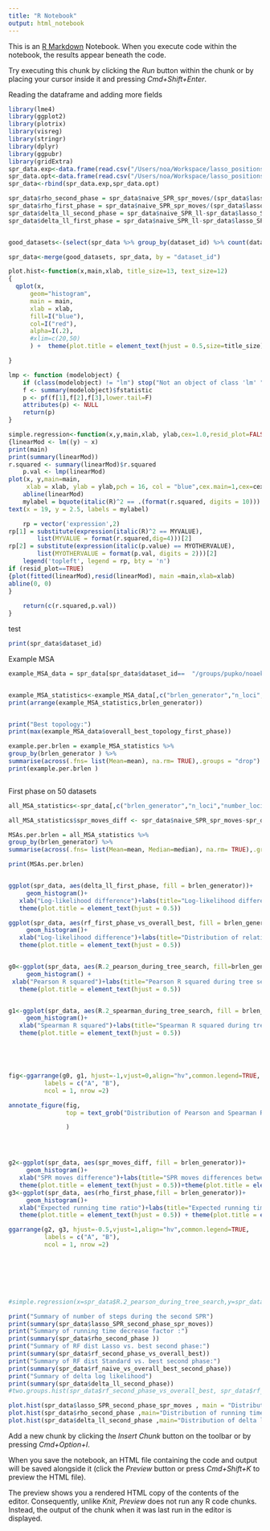 ```yaml
---
title: "R Notebook"
output: html_notebook
---
```


This is an [R Markdown](http://rmarkdown.rstudio.com) Notebook. When you execute code within the notebook, the results appear beneath the code. 

Try executing this chunk by clicking the *Run* button within the chunk or by placing your cursor inside it and pressing *Cmd+Shift+Enter*. 

Reading the dataframe and adding more fields

```r
library(lme4)
library(ggplot2)
library(plotrix)
library(visreg)
library(stringr)
library(dplyr)
library(ggpubr)
library(gridExtra)
spr_data.exp<-data.frame(read.csv("/Users/noa/Workspace/lasso_positions_sampling_results/brlen_spr_exp_800.csv"))
spr_data.opt<-data.frame(read.csv("/Users/noa/Workspace/lasso_positions_sampling_results/brlen_spr_opt_800.csv"))
spr_data<-rbind(spr_data.exp,spr_data.opt)

spr_data$rho_second_phase = spr_data$naive_SPR_spr_moves/(spr_data$lasso_SPR_second_phase_spr_moves+(spr_data$lasso_SPR_first_phase_spr_moves*spr_data$sample_pct))
spr_data$rho_first_phase = spr_data$naive_SPR_spr_moves/(spr_data$lasso_SPR_first_phase_spr_moves*spr_data$sample_pct)
spr_data$delta_ll_second_phase = spr_data$naive_SPR_ll-spr_data$lasso_SPR_second_phase_ll
spr_data$delta_ll_first_phase = spr_data$naive_SPR_ll-spr_data$lasso_SPR_first_phase_ll


good_datasets<-(select(spr_data %>% group_by(dataset_id) %>% count(dataset_id) %>% filter(n==6), dataset_id))

spr_data<-merge(good_datasets, spr_data, by = "dataset_id")


```


```r
plot.hist<-function(x,main,xlab, title_size=13, text_size=12)
{
  qplot(x,
      geom="histogram",
      main = main, 
      xlab = xlab,
      fill=I("blue"), 
      col=I("red"), 
      alpha=I(.2),
      #xlim=c(20,50)
      ) +  theme(plot.title = element_text(hjust = 0.5,size=title_size)) +theme(text = element_text(size = text_size)) 

}

lmp <- function (modelobject) {
    if (class(modelobject) != "lm") stop("Not an object of class 'lm' ")
    f <- summary(modelobject)$fstatistic
    p <- pf(f[1],f[2],f[3],lower.tail=F)
    attributes(p) <- NULL
    return(p)
}

simple.regression<-function(x,y,main,xlab, ylab,cex=1.0,resid_plot=FALSE)
{linearMod <- lm((y) ~ x)
print(main)
print(summary(linearMod)) 
r.squared <- summary(linearMod)$r.squared
	p.val <- lmp(linearMod)
plot(x, y,main=main,
     xlab = xlab, ylab = ylab,pch = 16, col = "blue",cex.main=1,cex=cex)
	abline(linearMod)
	mylabel = bquote(italic(R)^2 == .(format(r.squared, digits = 10)))
text(x = 19, y = 2.5, labels = mylabel)

	rp = vector('expression',2)
rp[1] = substitute(expression(italic(R)^2 == MYVALUE), 
		list(MYVALUE = format(r.squared,dig=4)))[2]
rp[2] = substitute(expression(italic(p.value) == MYOTHERVALUE), 
		list(MYOTHERVALUE = format(p.val, digits = 2)))[2]
	legend('topleft', legend = rp, bty = 'n')
if (resid_plot==TRUE)
{plot(fitted(linearMod),resid(linearMod), main =main,xlab=xlab)
abline(0, 0)
}
	
	return(c(r.squared,p.val))
}
```

test
```r
print(spr_data$dataset_id)
```


Example MSA

```r

example_MSA_data = spr_data[spr_data$dataset_id==  "/groups/pupko/noaeker/data/ABC_DR/Selectome/Euteleostomi/ENSGT00550000074575/ref_msa.aa.phy" ,]


example_MSA_statistics<-example_MSA_data[,c("brlen_generator","n_loci","number_loci_chosen","naive_SPR_spr_moves","lasso_SPR_first_phase_spr_moves","lasso_SPR_second_phase_spr_moves","rf_first_phase_vs_overall_best","R.2_pearson_during_tree_search", "R.2_spearman_during_tree_search","mistake_cnt","delta_ll_first_phase","rho_first_phase","rho_second_phase","naive_SPR_ll","lasso_SPR_first_phase_ll", "lasso_SPR_first_phase_tree_newick")]
print(arrange(example_MSA_statistics,brlen_generator))


print("Best topology:")
print(max(example_MSA_data$overall_best_topology_first_phase))

example.per.brlen = example_MSA_statistics %>%
group_by(brlen_generator ) %>%
summarise(across(.fns= list(Mean=mean), na.rm= TRUE),.groups = "drop")
print(example.per.brlen )



```


First phase on 50 datasets

```r
all_MSA_statistics<-spr_data[,c("brlen_generator","n_loci","number_loci_chosen","naive_SPR_spr_moves","lasso_SPR_first_phase_spr_moves","lasso_SPR_second_phase_spr_moves","rf_first_phase_vs_overall_best","R.2_pearson_during_tree_search", "R.2_spearman_during_tree_search","mistake_cnt","delta_ll_first_phase","rho_first_phase","rho_second_phase","naive_SPR_ll","lasso_SPR_first_phase_ll", "lasso_SPR_first_phase_tree_newick")]

all_MSA_statistics$spr_moves_diff <- spr_data$naive_SPR_spr_moves-spr_data$lasso_SPR_first_phase_spr_moves

MSAs.per.brlen = all_MSA_statistics %>%
group_by(brlen_generator) %>%
summarise(across(.fns= list(Mean=mean, Median=median), na.rm= TRUE),.groups = "drop")

print(MSAs.per.brlen)


ggplot(spr_data, aes(delta_ll_first_phase, fill = brlen_generator))+
     geom_histogram()+
   xlab("Log-likelihood difference")+labs(title="Log-likelihood differences between the standard search and the Lasso-based search")+
   theme(plot.title = element_text(hjust = 0.5)) 

ggplot(spr_data, aes(rf_first_phase_vs_overall_best, fill = brlen_generator))+
     geom_histogram()+
   xlab("Log-likelihood difference")+labs(title="Distribution of relative Robinson-Foulds distance between the best tree and the Lasso-based search")+
   theme(plot.title = element_text(hjust = 0.5)) 


g0<-ggplot(spr_data, aes(R.2_pearson_during_tree_search, fill=brlen_generator))+
     geom_histogram() +
 xlab("Pearson R squared")+labs(title="Pearson R squared during tree search")+labs(fill = "Branch length distribution")+
   theme(plot.title = element_text(hjust = 0.5)) 


g1<-ggplot(spr_data, aes(R.2_spearman_during_tree_search, fill = brlen_generator))+
     geom_histogram()+
   xlab("Spearman R squared")+labs(title="Spearman R squared during tree search")+labs(fill = "Branch length distribution")
   theme(plot.title = element_text(hjust = 0.5)) 





fig<-ggarrange(g0, g1, hjust=-1,vjust=0,align="hv",common.legend=TRUE,
          labels = c("A", "B"),
          ncol = 1, nrow =2)

annotate_figure(fig,
                top = text_grob("Distribution of Pearson and Spearman R squared during tree search", color = "black", face = "bold", size = 14),

                )




g2<-ggplot(spr_data, aes(spr_moves_diff, fill = brlen_generator))+
     geom_histogram()+
   xlab("SPR moves difference")+labs(title="SPR moves differences between the standard search and the Lasso-based search")+
   theme(plot.title = element_text(hjust = 0.5))+theme(plot.title = element_text(size=13))+labs(fill = "Branch length distribution")
g3<-ggplot(spr_data, aes(rho_first_phase,fill = brlen_generator))+
     geom_histogram()+
   xlab("Expected running time ratio")+labs(title="Expected running time ratio between the standard search and the Lasso-based search")+
   theme(plot.title = element_text(hjust = 0.5)) + theme(plot.title = element_text(size=13))+labs(fill = "Branch length distribution")

ggarrange(g2, g3, hjust=-0.5,vjust=1,align="hv",common.legend=TRUE,
          labels = c("A", "B"),
          ncol = 1, nrow =2)


         




#simple.regression(x=spr_data$R.2_pearson_during_tree_search,y=spr_data$lasso_test_R.2,main="Lasso test R^2 vs R^2 during tree #search",xlab="R^2 during tree search",ylab="Lasso test R^2")

```








```r
print("Summary of number of steps during the second SPR")
print(summary(spr_data$lasso_SPR_second_phase_spr_moves))
print("Summary of running time decrease factor :")
print(summary(spr_data$rho_second_phase ))
print("Summary of RF dist Lasso vs. best second phase:")
print(summary(spr_data$rf_second_phase_vs_overall_best))
print("Summary of RF dist Standard vs. best second phase:")
print(summary(spr_data$rf_naive_vs_overall_best_second_phase))
print("Summary of delta log likelihood")
print(summary(spr_data$delta_ll_second_phase))
#two.groups.hist(spr_data$rf_second_phase_vs_overall_best, spr_data$rf_naive_vs_overall_best_second_phase,"Lasso-based modified #SPR","Standard SPR","Distribution of Robinson-Foulds relative distance from best tree","Robinson Foulds relative distance",title.size=12)

plot.hist(spr_data$lasso_SPR_second_phase_spr_moves , main = "Distribution of number of spr moves during second phase", xlab="SPR moves")
plot.hist(spr_data$rho_second_phase ,main="Distribution of running time decrease factor of modified Lasso-based SPR ",xlab="Running time efficiency factor of Lasso-based SPR")
plot.hist(spr_data$delta_ll_second_phase ,main="Distribution of delta log likelihood values after the second phase",xlab="delta ll (second phase)")

```

Add a new chunk by clicking the *Insert Chunk* button on the toolbar or by pressing *Cmd+Option+I*.

When you save the notebook, an HTML file containing the code and output will be saved alongside it (click the *Preview* button or press *Cmd+Shift+K* to preview the HTML file). 

The preview shows you a rendered HTML copy of the contents of the editor. Consequently, unlike *Knit*, *Preview* does not run any R code chunks. Instead, the output of the chunk when it was last run in the editor is displayed.

